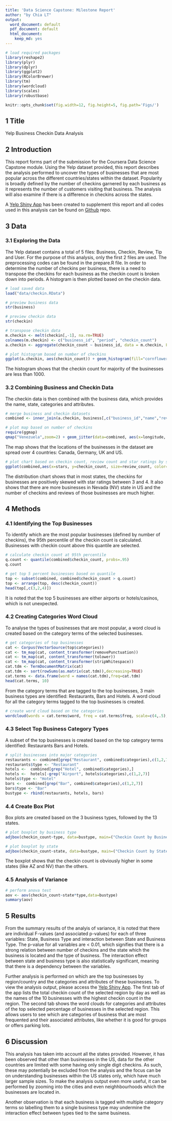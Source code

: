 ```yaml
---
title: 'Data Science Capstone: Milestone Report'
author: "by Chia LT"
output:
  word_document: default
  pdf_document: default
  html_document:
    keep_md: yes
---  
```


```r
# load required packages
library(reshape2)
library(plyr)
library(dplyr)
library(ggplot2)
library(RColorBrewer)
library(tm)
library(wordcloud)
library(scales)
library(robustbase)
```  

```r
knitr::opts_chunk$set(fig.width=12, fig.height=5, fig.path='Figs/')
```
## 1 Title
Yelp Business Checkin Data Analysis

## 2 Introduction
This report forms part of the submission for the Coursera Data Science Capstone module.  Using the Yelp dataset provided, this report describes the analysis performed to uncover the types of businesses that are most popular across the different countries/states within the dataset.  Popularity is broadly defined by the number of checkins garnered by each business as it represents the number of customers visiting that business.  The analysis will also examine if there is a difference in checkins across the states.

A [Yelp Shiny App](https://miny.shinyapps.io/yelp_app) has been created to supplement this report and all codes used in this analysis can be found on [Github](https://github.com/litheng/CapstoneProject) repo.


## 3 Data
### 3.1 Exploring the Data
The Yelp dataset contains a total of 5 files: Business, Checkin, Review, Tip and User.  For the purpose of this analysis, only the first 2 files are used.  The preprocessing codes can be found in the prepare.R file.  In order to determine the number of checkins per business, there is a need to transpose the checkins for each business as the checkin count is broken down into periods.  A histogram is then plotted based on the checkin data.

```r
# load saved data
load("data/checkin.RData")

# preview business data
str(business)

# preview checkin data
str(checkin)
```  

```r
# transpose checkin data
m.checkin <- melt(checkin[,-1], na.rm=TRUE)
colnames(m.checkin) <- c("business_id", "period", "checkin_count")
a.checkin <- aggregate(checkin_count ~ business_id, data = m.checkin, FUN = sum)

# plot histogram based on number of checkins
ggplot(a.checkin, aes(checkin_count)) + geom_histogram(fill="cornflowerblue", color="grey") + scale_x_log10() + theme_bw() + ggtitle("Histogram of Total Checkin Count for Businesses")
```
<p>
The histogram shows that the checkin count for majority of the businesses are less than 1000.

### 3.2 Combining Business and Checkin Data
The checkin data is then combined with the business data, which provides the name, state, categories and attributes.

```r
# merge business and checkin datasets
combined <- inner_join(a.checkin, business[,c("business_id","name","review_count","stars","categories","state","longitude","latitude")])

# plot map based on number of checkins
require(ggmap)
qmap("Venezuela",zoom=2) + geom_jitter(data=combined, aes(x=longitude, y=latitude, size=checkin_count), alpha=0.5, color = "red") + ggtitle('Checkins by City')
```
<p>
The map shows that the locations of the businesses in the dataset are spread over 4 countries: Canada, Germany, UK and US.

```r
# plot chart based on checkin count, review count and star ratings by state
ggplot(combined,aes(x=stars, y=checkin_count, size=review_count, color=state)) + geom_point(shape=19,alpha=0.5) + facet_wrap(~state, scales = "free_y", ncol = 6) + theme_bw() + guides(colour=FALSE) + scale_size(range = c(5, 20)) + xlab("Star Rating") + ylab("Number of Checkins")
```
<p>
The distribution chart shows that in most states, the checkins for businesses are positively skewed with star ratings between 3 and 4. It also shows that there are more businesses in Nevada (NV) state in US and the number of checkins and reviews of those businesses are much higher.

## 4 Methods
### 4.1 Identifying the Top Businesses
To identify which are the most popular businesses (defined by number of checkins), the 95th percentile of the checkin count is calculated.  Businesses with checkin count above this quantile are selected.
  
```r
# calculate checkin count at 95th percentile
q.count <- quantile(combined$checkin_count, probs=.95)
q.count

# get top 5 percent businesses based on quantile
top <- subset(combined, combined$checkin_count > q.count)
top <- arrange(top, desc(checkin_count))
head(top[,c(3,2,4)])
```  
It is noted that the top 5 businesses are either airports or hotels/casinos, which is not unexpected.

### 4.2 Creating Categories Word Cloud
To analyse the types of businesses that are most popular, a word cloud is created based on the category terms of the selected businesses.

```r
# get categories of top businesses
cat <- Corpus(VectorSource(top$categories))
cat <- tm_map(cat, content_transformer(removePunctuation))
cat <- tm_map(cat, content_transformer(tolower))
cat <- tm_map(cat, content_transformer(stripWhitespace))
cat.tdm <- TermDocumentMatrix(cat)
cat.tdm <- sort(rowSums(as.matrix(cat.tdm)),decreasing=TRUE)
cat.terms <- data.frame(word = names(cat.tdm),freq=cat.tdm)
head(cat.terms, 10)
```  
From the category terms that are tagged to the top businesses, 3 main business types are identified: Restaurants, Bars and Hotels.  A word cloud for all the category terms tagged to the top businesses is created.

```r
# create word cloud based on the categories
wordcloud(words = cat.terms$word, freq = cat.terms$freq, scale=c(4,.5), min.freq = 1, max.words=200, random.order=FALSE, rot.per=0.35, colors=brewer.pal(10, "Paired"))
```

### 4.3 Select Top Business Category Types
A subset of the top businesses is created based on the top category terms identified: Restaurants Bars and Hotels.

```r
# split businesses into major categories
restaurants <- combined[grep("Restaurant", combined$categories),c(1,2,7)]
restaurants$type <- "Restaurant"
hotels <-  combined[grep("Hotel", combined$categories),]
hotels <-  hotels[-grep("Airport", hotels$categories),c(1,2,7)]
hotels$type <- "Hotel"
bars <-  combined[grep("Bar", combined$categories),c(1,2,7)]
bars$type <- "Bar"
bustype <- rbind(restaurants, hotels, bars)
```  

### 4.4 Create Box Plot
Box plots are created based on the 3 business types, followed by the 13 states.

```r
# plot boxplot by business type
adjbox(checkin_count~type, data=bustype, main=("Checkin Count by Business Type"), ylab="No. of Checkins", font.lab=3, col=brewer.pal(3,"Dark2"), log="y")

# plot boxplot by state
adjbox(checkin_count~state, data=bustype, main=("Checkin Count by State"), ylab="No. of Checkins", font.lab=3, col=brewer.pal(12,"Set3"), log="y")
```  
<p>
The boxplot shows that the checkin count is obviously higher in some states (like AZ and NV) than the others.

### 4.5 Analysis of Variance
```r
# perform anova test
aov <- aov(checkin_count~state*type,data=bustype)
summary(aov)
```

## 5 Results
From the summary results of the analyis of variance, it is noted that there are individual F-values (and associated p-values) for each of three variables: State, Business Type and interaction between State and Business Type.  The p-value for all variables are < 0.01, which signifies that there is a strong relation between number of checkins and the state which the business is located and the type of business.  The interaction effect between state and business type is also statistically significant, meaning that there is a dependency between the variables.

Further analysis is performed on which are the top businesses by region/country and the categories and attributes of these businesses.  To view the analysis output, please access the [Yelp Shiny App](https://miny.shinyapps.io/yelp_app).  The first tab of the app lists the total checkin count of the selected region by day as well as the names of the 10 businesses with the highest checkin count in the region. The second tab shows the word clouds for categories and attributes of the top selected percentage of businesses in the selected region.  This allows users to see which are categories of business that are most frequented and their associated attributes, like whether it is good for groups or offers parking lots.

## 6 Discussion
This analysis has taken into account all the states provided.  However, it has been observed that other than businesses in the US, data for the other countries are limited with some having only single digit checkins.  As such, these may potentially be excluded from the analysis and the focus can be on understanding businesses within the US states only, which have much larger sample sizes.  To make the analysis output even more useful, it can be performed by zooming into the cities and even neighhbourhoods which the businesses are located in.

Another observation is that each business is tagged with multiple category terms so labelling them to a single business type may undermine the interaction effect between types tied to the same business.